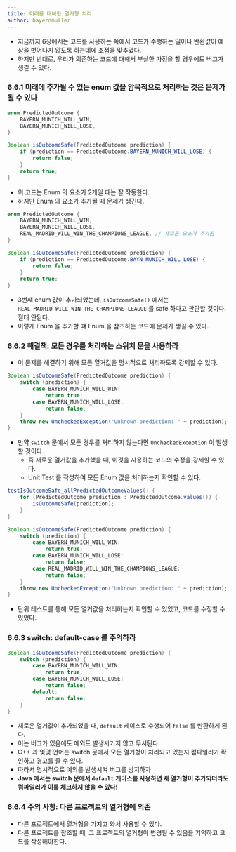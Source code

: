 ```yaml
---
title: 미래를 대비한 열거형 처리
author: bayernmuller
---
```


* 지금까지 6장에서는 코드를 사용하는 쪽에서 코드가 수행하는 일이나 반환값이 예상을 벗어나지 않도록 하는데에 초점을 맞추었다.
* 하지만 반대로, 우리가 의존하는 코드에 대해서 부실한 가정을 할 경우에도 버그가 생길 수 있다.

### 6.6.1 미래에 추가될 수 있는 enum 값을 암묵적으로 처리하는 것은 문제가 될 수 있다

```java 
enum PredictedOutcome {
    BAYERN_MUNICH_WILL_WIN,
    BAYERN_MUNICH_WILL_LOSE,
}

Boolean isOutcomeSafe(PredictedOutcome prediction) {
    if (prediction == PredictedOutcome.BAYERN_MUNICH_WILL_LOSE) {
        return false;
    }
    return true;
}
```

* 위 코드는 Enum 의 요소가 2개일 때는 잘 작동한다.
* 하지만 Enum 의 요소가 추가될 때 문제가 생긴다.

```java incorrect
enum PredictedOutcome {
    BAYERN_MUNICH_WILL_WIN,
    BAYERN_MUNICH_WILL_LOSE,
    REAL_MADRID_WILL_WIN_THE_CHAMPIONS_LEAGUE, // 새로운 요소가 추가됨
}

Boolean isOutcomeSafe(PredictedOutcome prediction) {
    if (prediction == PredictedOutcome.BAYN_MUNICH_WILL_LOSE) {
        return false;
    }
    return true;
}
```

* 3번쨰 enum 값이 추가되었는데, `isOutcomeSafe()` 에서는 `REAL_MADRID_WILL_WIN_THE_CHAMPIONS_LEAGUE` 를 safe 하다고 판단할 것이다. 절대 안된다.
* 이렇게 Enum 을 추가할 떄 Enum 을 참조하는 코드에 문제가 생길 수 있다.

### 6.6.2 해결책: 모든 경우를 처리하는 스위치 문을 사용하라

* 이 문제를 해결하기 위해 모든 열거값을 명시적으로 처리하도록 강제할 수 있다.

```java
Boolean isOutcomeSafe(PredictedOutcome prediction) {
    switch (prediction) {
        case BAYERN_MUNICH_WILL_WIN:
            return true;
        case BAYERN_MUNICH_WILL_LOSE:
            return false;
    }
    throw new UncheckedException("Unknown prediction: " + prediction);
}
```

* 만약 `switch` 문에서 모든 경우를 처리하지 않는다면 `UncheckedException` 이 발생할 것이다.
    * 즉 새로운 열거값을 추가했을 때, 이것을 사용하는 코드의 수정을 강제할 수 있다.
    * Unit Test 를 작성하여 모든 Enum 값을 처리하는지 확인할 수 있다.

```java correct
testIsOutcomeSafe_allPredictedOutcomeValues() {
    for (PredictedOutcome prediction : PredictedOutcome.values()) {
        isOutcomeSafe(prediction);
    }
}
```

```java correct
Boolean isOutcomeSafe(PredictedOutcome prediction) {
    switch (prediction) {
        case BAYERN_MUNICH_WILL_WIN:
            return true;
        case BAYERN_MUNICH_WILL_LOSE:
            return false;
        case REAL_MADRID_WILL_WIN_THE_CHAMPIONS_LEAGUE:
            return false;
    }
    throw new UncheckedException("Unknown prediction: " + prediction);
}
```
* 단위 테스트를 통해 모든 열거값을 처리하는지 확인할 수 있었고, 코드를 수정할 수 있었다.

### 6.6.3 switch: default-case 를 주의하라

```java incorrect
Boolean isOutcomeSafe(PredictedOutcome prediction) {
    switch (prediction) {
        case BAYERN_MUNICH_WILL_WIN:
            return true;
        case BAYERN_MUNICH_WILL_LOSE:
            return false;
        default:
            return false;
    }
}
```

* 새로운 열거값이 추가되었을 때, `default` 케이스로 수행되어 `false` 를 반환하게 된다.
* 이는 버그가 있음에도 예외도 발생시키지 않고 무시된다.
* C++ 과 몇몇 언어는 switch 문에서 모든 열거형이 처리되고 있는지 컴파일러가 확인하고 경고를 줄 수 있다.
* 따라서 명시적으로 예외를 발생시켜 버그를 방지하자
* **Java 에서는 switch 문에서 `default` 케이스를 사용하면 새 열거형이 추가되더라도 컴파일러가 이를 체크하지 않을 수 있다!**

### 6.6.4 주의 사항: 다른 프로젝트의 열거형에 의존

* 다른 프로젝트에서 열거형을 가지고 와서 사용할 수 있다.
* 다른 프로젝트를 참조할 때, 그 프로젝트의 열거형이 변경될 수 있음을 기억하고 코드를 작성해야한다.